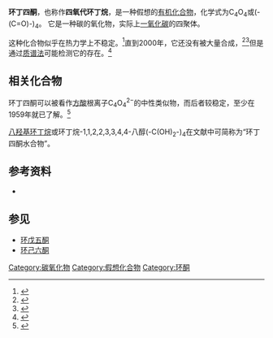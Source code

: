 {{Chembox
| Verifiedfields = changed
| Watchedfields = changed
| verifiedrevid = 410048575
| ImageFile = Cyclobutanetetrone.png
| ImageFile_Ref = {{chemboximage|correct|??}}
| ImageSize = 121
| ImageName = Skeletal formula of cyclobutanetetrone
| IUPACName = 环丁烷-1,2,3,4-四酮{{Citation needed|date = May 2011}}
| OtherNames = 四氧代环丁烷
| Section1 = {{Chembox Identifiers
| CASNo = 3617-57-0
| CASNo_Ref = {{cascite|changed|??}}
| ChemSpiderID = 24735246
| ChemSpiderID_Ref = {{chemspidercite|changed|chemspider}}| SMILES = O=C1C(=O)C(=O)C1=O
| StdInChI = 1S/C4O4/c5-1-2(6)4(8)3(1)7
| StdInChI_Ref = {{stdinchicite|changed|chemspider}}| StdInChIKey = KDAVZOLBYGNLGF-UHFFFAOYSA-N
| StdInChIKey_Ref = {{stdinchicite|changed|chemspider}}
}}
| Section2 = {{Chembox Properties
| C = 4
| O = 4
| ExactMass = 111.979658488 g mol<sup>-1</sup>
}}
}}

'''环丁四酮'''，也称作'''四氧代环丁烷'''，是一种假想的[[有机化合物|有机化合物]]，化学式为C<sub>4</sub>O<sub>4</sub>或(-(C=O)-)<sub>4</sub>。 它是一种碳的氧化物，实际上[[一氧化碳|一氧化碳]]的四聚体。

这种化合物似乎在热力学上不稳定。<ref>{{Cite journal|title=Stability of Tetraoxocyclobutane Revised: Perturbation Theory and Density Functional Scheme|url=https://pubs.acs.org/doi/10.1021/jp010738i|last=Jiao|first=Haijun|last2=Frapper|first2=Gilles|date=2001-06-01|journal=[[物理化学期刊A|The Journal of Physical Chemistry A]]|issue=24|doi=10.1021/jp010738i|volume=105|pages=5945–5947|language=en|issn=1089-5639|last3=Halet|first3=Jean-François|last4=Saillard|first4=Jean-Yves}}</ref>直到2000年，它还没有被大量合成，<ref name="rubin">{{Cite journal|title=The Chemistry of Vicinal Polycarbonyl Compounds|url=https://pubs.acs.org/doi/10.1021/cr960079j|last=Rubin|first=Mordecai B.|last2=Gleiter|first2=Rolf|date=2000-03-01|journal=Chemical Reviews|issue=3|doi=10.1021/cr960079j|volume=100|pages=1121–1164|language=en|issn=0009-2665}}</ref><ref name="seitz">{{Cite journal|title=Oxocarbons and pseudooxocarbons|url=https://pubs.acs.org/doi/abs/10.1021/cr00014a004|last=Seitz|first=Gunther|last2=Imming|first2=Peter|date=1992-09|journal=[[化学评论|Chemical Reviews]]|issue=6|doi=10.1021/cr00014a004|volume=92|pages=1227–1260|language=en|issn=0009-2665}}</ref>但是通过[[质谱法|质谱法]]可能检测它的存在。<ref>{{Cite journal|title=Mass spectrometric studies of the oxocarbons CnOn (n = 3–6)|url=https://linkinghub.elsevier.com/retrieve/pii/S1387380698142082|last=Schröder|first=Detlef|last2=Schwarz|first2=Helmut|date=1999-05|journal=International Journal of Mass Spectrometry|issue=1-2|doi=10.1016/S1387-3806(98)14208-2|volume=188|pages=17–25|language=en|last3=Dua|first3=Suresh|last4=Blanksby|first4=Stephen J.|last5=Bowie|first5=John H.}}</ref>

== 相关化合物 ==

环丁四酮可以被看作[[方酸|方酸]]根离子C<sub>4</sub>O<sub>4</sub><sup>2−</sup>的中性类似物，而后者较稳定，至少在1959年就已了解。<ref>{{Cite journal|title=DIKETOCYCLOBUTENEDIOL|url=https://pubs.acs.org/doi/abs/10.1021/ja01522a083|last=Cohen|first=Sidney|last2=Lacher|first2=John R.|date=1959-07|journal=[[美国化学会志|Journal of the American Chemical Society]]|issue=13|doi=10.1021/ja01522a083|volume=81|pages=3480–3480|language=en|issn=0002-7863|last3=Park|first3=Joseph D.}}</ref>

[[八羟基环丁烷|八羟基环丁烷]]或环丁烷-1,1,2,2,3,3,4,4-八醇(-C(OH)<sub>2</sub>-)<sub>4</sub>在文献中可简称为“环丁四酮水合物”。 <ref>{{Cite journal|title=A mass spectrometric study of some monocyclic polycarbonyl compounds|url=https://linkinghub.elsevier.com/retrieve/pii/S0040402001986764|last=Skujins|first=S.|last2=Delderfield|first2=J.|date=1968-01|journal=Tetrahedron|issue=13|doi=10.1016/S0040-4020(01)98676-4|volume=24|pages=4805–4817|language=en|last3=Webb|first3=G.A.}}

== 参考资料 ==
{{Reflist}}
* {{Cite journal|title=Syntheses and Derivatives of Squaric Acid|url=https://onlinelibrary.wiley.com/doi/10.1002/anie.196608881|last=Maahs|first=G.|last2=Hegenberg|first2=P.|date=1966-10|journal=Angewandte Chemie International Edition in English|issue=10|doi=10.1002/anie.196608881|volume=5|pages=888–893|language=en|issn=0570-0833}}

== 参见 ==
* [[环戊五酮|环戊五酮]]
* [[环己六酮|环己六酮]]
{{碳氧化物}}

[[Category:碳氧化物|Category:碳氧化物]]
[[Category:假想化合物|Category:假想化合物]]
[[Category:环酮|Category:环酮]]